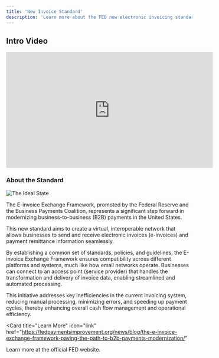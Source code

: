 ```yaml
---
title: 'New Invoice Standard'
description: 'Learn more about the FED new electronic invoicing standard'
---
```


## Intro Video

<iframe
  width="560" height="315"
  src="https://www.youtube.com/embed/Czc7wm2kSnk?si=o-5C5c2ess8Nq9vd"
  title="YouTube video player" frameborder="0"
  allow="accelerometer; autoplay; clipboard-write; encrypted-media; gyroscope; picture-in-picture; web-share"
  referrerpolicy="strict-origin-when-cross-origin"
  allowfullscreen
  >
</iframe>


### About the Standard

![The Ideal State](/images/einvoice-network.png)

The E-invoice Exchange Framework, promoted by the Federal Reserve and the Business Payments Coalition, represents a significant 
step forward in modernizing business-to-business (B2B) payments in the United States.

This new standard aims to create a virtual, interoperable network that allows businesses to send and receive electronic invoices 
(e-invoices) and payment remittance information seamlessly.

By establishing a common set of standards, policies, and guidelines, the E-invoice Exchange Framework ensures compatibility across 
different platforms and systems, much like how email networks operate. Businesses can connect to an access point (service provider) 
that handles the transformation and delivery of invoice data, enabling streamlined and automated processing.

This initiative addresses key inefficiencies in the current invoicing system, reducing manual processing, minimizing errors, and 
speeding up payment cycles, thereby enhancing overall cash flow management and operational efficiency.

<Card
  title="Learn More"
  icon="link"
  href="https://fedpaymentsimprovement.org/news/blog/the-e-invoice-exchange-framework-paving-the-path-to-b2b-payments-modernization/"
>
  Learn more at the official FED website.
</Card>
